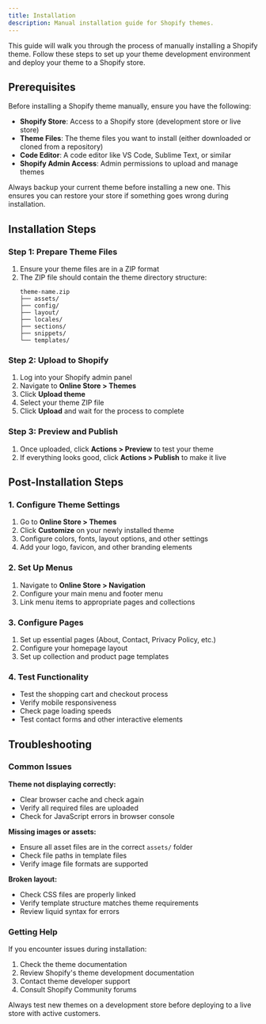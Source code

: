 ```yaml
---
title: Installation
description: Manual installation guide for Shopify themes.
---
```


This guide will walk you through the process of manually installing a Shopify theme. Follow these steps to set up your theme development environment and deploy your theme to a Shopify store.

## Prerequisites

Before installing a Shopify theme manually, ensure you have the following:

- **Shopify Store**: Access to a Shopify store (development store or live store)
- **Theme Files**: The theme files you want to install (either downloaded or cloned from a repository)
- **Code Editor**: A code editor like VS Code, Sublime Text, or similar
- **Shopify Admin Access**: Admin permissions to upload and manage themes

<Note title="Important" type="warning">
  Always backup your current theme before installing a new one. This ensures you can restore your store if something goes wrong during installation.
</Note>

## Installation Steps

### Step 1: Prepare Theme Files

1. Ensure your theme files are in a ZIP format
2. The ZIP file should contain the theme directory structure:
   ```
   theme-name.zip
   ├── assets/
   ├── config/
   ├── layout/
   ├── locales/
   ├── sections/
   ├── snippets/
   └── templates/
   ```

### Step 2: Upload to Shopify

1. Log into your Shopify admin panel
2. Navigate to **Online Store > Themes**
3. Click **Upload theme**
4. Select your theme ZIP file
5. Click **Upload** and wait for the process to complete

### Step 3: Preview and Publish

1. Once uploaded, click **Actions > Preview** to test your theme
2. If everything looks good, click **Actions > Publish** to make it live

## Post-Installation Steps

### 1. Configure Theme Settings

1. Go to **Online Store > Themes**
2. Click **Customize** on your newly installed theme
3. Configure colors, fonts, layout options, and other settings
4. Add your logo, favicon, and other branding elements

### 2. Set Up Menus

1. Navigate to **Online Store > Navigation**
2. Configure your main menu and footer menu
3. Link menu items to appropriate pages and collections

### 3. Configure Pages

1. Set up essential pages (About, Contact, Privacy Policy, etc.)
2. Configure your homepage layout
3. Set up collection and product page templates

### 4. Test Functionality

- Test the shopping cart and checkout process
- Verify mobile responsiveness
- Check page loading speeds
- Test contact forms and other interactive elements

## Troubleshooting

### Common Issues

**Theme not displaying correctly:**
- Clear browser cache and check again
- Verify all required files are uploaded
- Check for JavaScript errors in browser console

**Missing images or assets:**
- Ensure all asset files are in the correct `assets/` folder
- Check file paths in template files
- Verify image file formats are supported

**Broken layout:**
- Check CSS files are properly linked
- Verify template structure matches theme requirements
- Review liquid syntax for errors

### Getting Help

If you encounter issues during installation:

1. Check the theme documentation
2. Review Shopify's theme development documentation
3. Contact theme developer support
4. Consult Shopify Community forums

<Note title="Development Store" type="tip">
  Always test new themes on a development store before deploying to a live store with active customers.
</Note>
